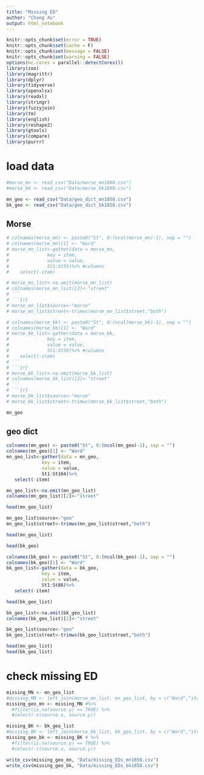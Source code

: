 ```yaml
---
title: "Missing ED"
author: "Chang Xu"
output: html_notebook
---
```


```r
knitr::opts_chunk$set(error = TRUE)
knitr::opts_chunk$set(cache = F)
knitr::opts_chunk$set(message = FALSE)
knitr::opts_chunk$set(warning = FALSE)
options(mc.cores = parallel::detectCores())
library(zoo)
library(magrittr)
library(dplyr)
library(tidyverse)
library(openxlsx)
library(readxl)
library(stringr)
library(fuzzyjoin)
library(tm)
library(english)
library(reshape2)
library(gtools)
library(compare)
library(purrr)
```

# load data
```r
#morse_mn <- read_csv("Data/morse_mn1880.csv")
#morse_bk <- read_csv("Data/morse_bk1880.csv")
```
```r
mn_geo <- read_csv("Data/geo_dict_mn1850.csv")
bk_geo <- read_csv("Data/geo_dict_bk1850.csv")
```


## Morse

```r
# colnames(morse_mn) <- paste0("St", 0:(ncol(morse_mn)-1), sep = "")
# colnames(morse_mn)[1] <- "Ward"
# morse_mn_list<-gather(data = morse_mn, 
#              key = item, 
#              value = value, 
#              St1:St55)%>% #columns
#    select(-item)
```
```r
# morse_mn_list<-na.omit(morse_mn_list)
# colnames(morse_mn_list)[2]<-"street"
# ```
# ```{r}
# morse_mn_list$source<-"morse"
# morse_mn_list$street<-trimws(morse_mn_list$street,"both")
```


```r
# colnames(morse_bk) <- paste0("St", 0:(ncol(morse_bk)-1), sep = "")
# colnames(morse_bk)[1] <- "Ward"
# morse_bk_list<-gather(data = morse_bk, 
#              key = item, 
#              value = value, 
#              St1:St59)%>% #columns
#    select(-item)
# ```
# ```{r}
# morse_bk_list<-na.omit(morse_bk_list)
# colnames(morse_bk_list)[2]<-"street"
# ```
# ```{r}
# morse_bk_list$source<-"morse"
# morse_bk_list$street<-trimws(morse_bk_list$street,"both")
```

```r
mn_geo
```

## geo dict
```r
colnames(mn_geo) <- paste0("St", 0:(ncol(mn_geo)-1), sep = "")
colnames(mn_geo)[1] <- "Ward"
mn_geo_list<-gather(data = mn_geo, 
             key = item, 
             value = value, 
             St1:St164)%>%
   select(-item)
```
```r
mn_geo_list<-na.omit(mn_geo_list)
colnames(mn_geo_list)[2]<-"street"
```

```r
head(mn_geo_list)
```

```r
mn_geo_list$source<-"geo"
mn_geo_list$street<-trimws(mn_geo_list$street,"both")
```
```r
head(mn_geo_list)
```
```r
head(bk_geo)
```

```r
colnames(bk_geo) <- paste0("St", 0:(ncol(bk_geo)-1), sep = "")
colnames(bk_geo)[1] <- "Ward"
bk_geo_list<-gather(data = bk_geo, 
             key = item, 
             value = value, 
             St1:St86)%>%
   select(-item)
```

```r
head(bk_geo_list)
```

```r
bk_geo_list<-na.omit(bk_geo_list)
colnames(bk_geo_list)[2]<-"street"
```
```r
bk_geo_list$source<-"geo"
bk_geo_list$street<-trimws(bk_geo_list$street,"both")
```

```r
head(mn_geo_list)
head(bk_geo_list)
```

# check missing ED

```r

missing_MN <- mn_geo_list
#missing_MN <- left_join(morse_mn_list, mn_geo_list, by = c("Ward","street"))
missing_geo_mn <- missing_MN #%>%
  #filter(is.na(source.y) == TRUE) %>% 
  #select(-c(source.x, source.y))
```

```r
missing_BK <- bk_geo_list
#missing_BK <- left_join(morse_bk_list, bk_geo_list, by = c("Ward","street"))
missing_geo_bk <- missing_BK # %>%
  #filter(is.na(source.y) == TRUE) %>%
  #select(-c(source.x, source.y))
```

```r
write_csv(missing_geo_mn, "Data/missing_EDs_mn1850.csv")
write_csv(missing_geo_bk, "Data/missing_EDs_bk1850.csv")
```








